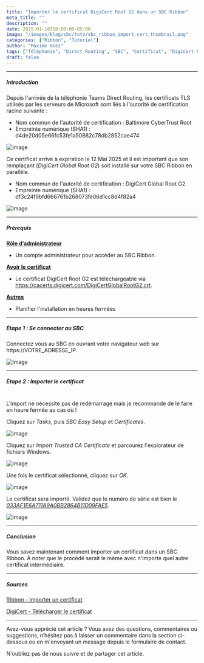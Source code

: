 ```yaml
---
title: "Importer le certificat DigiCert Root G2 dans un SBC Ribbon"
meta_title: ""
description: ""
date: 2025-01-18T10:00:00-05:00
image: "/images/blog/sbc/tuto/sbc_ribbon_import_cert_thumbnail.png"
categories: ["Ribbon", "Tutoriel"]
author: "Maxime Hiez"
tags: ["Téléphonie", "Direct Routing", "SBC", "Certificat", "DigiCert Root G2", "Baltimore CyberTrust Root"]
draft: false
---
```

---

##### Introduction
Depuis l'arrivée de la téléphonie Teams Direct Routing, les certificats TLS utilisés par les serveurs de Microsoft sont liés à l'autorité de certification racine suivante :
- Nom commun de l'autorité de certification : Baltimore CyberTrust Root
- Empreinte numérique (SHA1) : d4de20d05e66fc53fe1a50882c78db2852cae474

![image](/images/blog/sbc/tuto/sbc_import_cert_000.png)

Ce certificat arrive à expiration le 12 Mai 2025 et il est important que son remplaçant (*DigiCert Global Root G2*) soit installé sur votre SBC Ribbon en parallèle.
- Nom commun de l'autorité de certification : DigiCert Global Root G2
- Empreinte numérique (SHA1) : df3c24f9bfd666761b268073fe06d1cc8d4f82a4

![image](/images/blog/sbc/tuto/sbc_import_cert_001.png)

---

##### Prérequis
**<u>Rôle d’administrateur</u>**
- Un compte administrateur pour accéder au SBC Ribbon.

**<u>Avoir le certificat</u>**
- Le certificat DigiCert Root G2 est téléchargeable via https://cacerts.digicert.com/DigiCertGlobalRootG2.crt.

**<u>Autres</u>**
- Planifier l'installation en heures fermées

---

##### Étape 1 : Se connecter au SBC
Connectez vous au SBC en ouvrant votre navigateur web sur https://VOTRE_ADRESSE_IP.

![image](/images/blog/sbc/tuto/sbc_ribbon_import_cert_000.png)

---

##### Étape 2 : Importer le certificat <br/><br/>
<Notice type="info">L'import ne nécessite pas de redémarrage mais je recommande de le faire en heure fermée au cas où !</Notice>

Cliquez sur *Tasks*, puis *SBC Easy Setup* et *Certificates*.

![image](/images/blog/sbc/tuto/sbc_ribbon_import_cert_001.png)

Cliquez sur *Import Trusted CA Certificate* et parcourez l'explorateur de fichiers Windows.

![image](/images/blog/sbc/tuto/sbc_ribbon_import_cert_002.png)

Une fois le certificat sélectionné, cliquez sur *OK*.

![image](/images/blog/sbc/tuto/sbc_ribbon_import_cert_003.png)

Le certificat sera importé. Validez que le numéro de série est bien le *<u>033AF1E6A711A9A0BB2864B11D09FAE5</u>*.

![image](/images/blog/sbc/tuto/sbc_ribbon_import_cert_004.png)

---

##### Conclusion
Vous savez maintenant comment importer un certificat dans un SBC Ribbon. À noter que le procédé serait le même avec n'importe quel autre certificat intermédiaire.

---

##### Sources
[Ribbon - Importer un certificat](https://publicdoc.rbbn.com/display/UXDOC81/Importing+SBC+Edge+Supplementary+Certificates)

[DigiCert - Télécharger le certificat](https://cacerts.digicert.com/DigiCertGlobalRootG2.crt)

---


Avez-vous apprécié cet article ? Vous avez des questions, commentaires ou suggestions, n’hésitez pas à laisser un commentaire dans la section ci-dessous ou en m'envoyant un message depuis le formulaire de contact.

N'oubliez pas de nous suivre et de partager cet article.